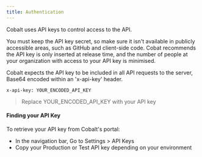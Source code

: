 ```yaml
---
title: Authentication
---
```


Cobalt uses API keys to control access to the API.

You must keep the API key secret, so make sure it isn't available in publicly accessible areas, such as GitHub and client-side code. 
Cobat recommends the API key is only inserted at release time, and the number of people at your organization with access to your API key is minimised.

Cobalt expects the API key to be included in all API requests to the server, Base64 encoded within an 'x-api-key' header.

`x-api-key: YOUR_ENCODED_API_KEY `
> Replace YOUR_ENCODED_API_KEY with your API key

#### Finding your API Key
To retrieve your API key from Cobalt's portal:

+ In the navigation bar, Go to Settings > API Keys
+ Copy your Production or Test API key depending on your environment


